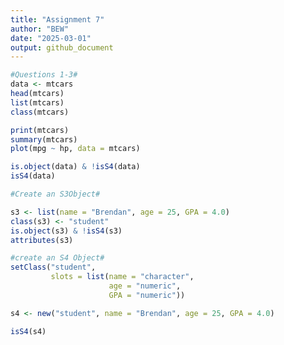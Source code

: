 ```yaml
---
title: "Assignment 7"
author: "BEW"
date: "2025-03-01"
output: github_document
---
```


```r
#Questions 1-3#
data <- mtcars
head(mtcars)
list(mtcars)
class(mtcars)

print(mtcars)
summary(mtcars)
plot(mpg ~ hp, data = mtcars)

is.object(data) & !isS4(data)
isS4(data)
```


```r
#Create an S3Object#

s3 <- list(name = "Brendan", age = 25, GPA = 4.0)
class(s3) <- "student"
is.object(s3) & !isS4(s3)
attributes(s3)

#create an S4 Object#
setClass("student", 
         slots = list(name = "character", 
                      age = "numeric", 
                      GPA = "numeric"))

s4 <- new("student", name = "Brendan", age = 25, GPA = 4.0)

isS4(s4)
```

